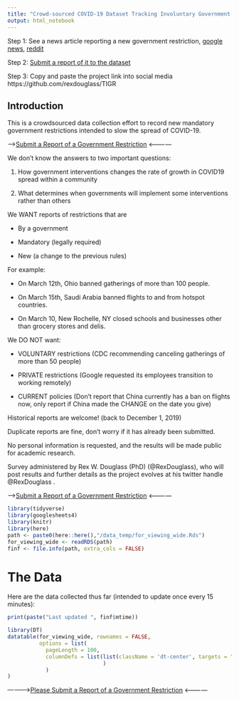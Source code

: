 ```yaml
---
title: "Crowd-sourced COVID-19 Dataset Tracking Involuntary Government Restrictions (TIGR)"
output: html_notebook
---
```


<style type="text/css">
.main-container {
  max-width: 1800px;
  margin-left: auto;
  margin-right: auto;
}
</style>

Step 1: See a news article reporting a new government restriction, [google news](https://news.google.com/search?q=covid&hl=en-US), [reddit](https://www.reddit.com/r/Coronavirus/)

Step 2: [Submit a report of it to the dataset](https://forms.gle/ESytGHMzUTvNf6RJA)

Step 3: Copy and paste the project link into social media https://github.com/rexdouglass/TIGR

## Introduction 

This is a crowdsourced data collection effort to record new mandatory government restrictions intended to slow the spread of COVID-19. 

----->[Submit a Report of a Government Restriction](https://forms.gle/ESytGHMzUTvNf6RJA) <------------


We don't know the answers to two important questions:

1) How government interventions changes the rate of growth in COVID19 spread within a community

2) What determines when governments will implement some interventions rather than others

We WANT reports of restrictions that are

* By a government

* Mandatory (legally required)

* New (a change to the previous rules)

For example:

* On March 12th, Ohio banned gatherings of more than 100 people.

* On March 15th, Saudi Arabia banned flights to and from hotspot countries.

* On March 10, New Rochelle, NY closed schools and businesses other than grocery stores and delis.

We DO NOT want:

* VOLUNTARY restrictions (CDC recommending canceling gatherings of more than 50 people)

* PRIVATE restrictions (Google requested its employees transition to working remotely)

* CURRENT policies (Don't report that China currently has a ban on flights now, only report if China made the CHANGE on the date you give)


Historical reports are welcome! (back to December 1, 2019)

Duplicate reports are fine, don't worry if it has already been submitted.

No personal information is requested, and the results will be made public for academic research.

Survey administered by Rex W. Douglass (PhD) (@RexDouglass), who will post results and further details as the project evolves at his twitter handle @RexDouglass . 

----->[Submit a Report of a Government Restriction](https://forms.gle/ESytGHMzUTvNf6RJA) <------------



```r
library(tidyverse)
library(googlesheets4)
library(knitr)
library(here)
path <- paste0(here::here(),"/data_temp/for_viewing_wide.Rds")
for_viewing_wide <- readRDS(path)
finf <- file.info(path, extra_cols = FALSE)

```

# The Data

Here are the data collected thus far (intended to update once every 15 minutes):
```r
print(paste("Last updated ", finf$mtime))
```

```r
library(DT)
datatable(for_viewing_wide, rownames = FALSE,
          options = list(
            pageLength = 100,
            columnDefs = list(list(className = 'dt-center', targets = "_all")
                              )
            )
)
```

----------->[Please Submit a Report of a Government Restriction](https://forms.gle/ESytGHMzUTvNf6RJA){target="_blank"}  <------------
